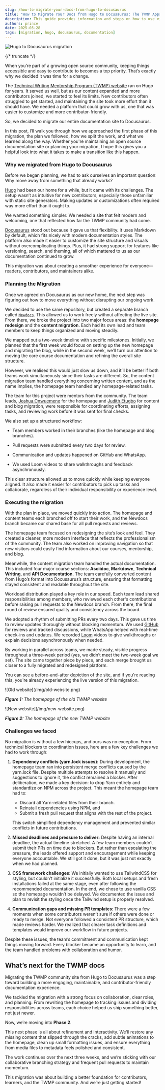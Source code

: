 ```yaml
---
slug: /how-to-migrate-your-docs-from-hugo-to-docusaurus
title: "How to Migrate Your Docs from Hugo to Docusaurus: The TWMP Approach"
description: This guide provides information and steps on how to use visual studio code for beginners, its features and navigating through it
authors: prince
date: 2025-05-28
tags: [migration, hugo, docusaurus, documentation]
---
```


![Hugo to Docusaurus migration](/img/hugo-to-docusaurus.png)

{/* truncate */}

When you're part of a growing open source community, keeping things accessible and easy to contribute to becomes a top priority. That’s exactly why we decided it was time for a change.

The [Technical Writing Mentorship Program (TWMP) website](https://technicalwritingmp.com/) ran on Hugo for years. It served us well, but as our content expanded and more contributors joined, we started to feel its limits. New contributors often struggled to get started, and maintaining the site took more effort than it should have. We needed a platform that could grow with us, one that was easier to customize and more contributor-friendly.

So, we decided to migrate our entire documentation site to Docusaurus.

In this post, I’ll walk you through how we approached the first phase of this migration, the plan we followed, how we split the work, and what we learned along the way. Whether you're maintaining an open source documentation site or planning your migration, I hope this gives you a helpful look into what it takes to make a transition like this happen.

### Why we migrated from Hugo to Docusaurus

Before we began planning, we had to ask ourselves an important question: Why move away from something that already works?

[Hugo](https://gohugo.io/) had been our home for a while, but it came with its challenges. The setup wasn’t as intuitive for new contributors, especially those unfamiliar with static site generators. Making updates or customizations often required way more effort than it ought to.

We wanted something simpler. We needed a site that felt modern and welcoming, one that reflected how far the TWMP community had come.

[Docusaurus](https://docusaurus.io/) stood out because it gave us that flexibility. It uses Markdown by default, which fits nicely with modern documentation styles. The platform also made it easier to customize the site structure and visuals without overcomplicating things. Plus, it had strong support for features like versioning, search, and theming, all of which mattered to us as our documentation continued to grow.

This migration was about creating a smoother experience for everyone—readers, contributors, and maintainers alike.

### Planning the Migration

Once we agreed on Docusaurus as our new home, the next step was figuring out how to move everything without disrupting our ongoing work.

We decided to use the same repository, but created a separate branch called [`Newdocs`](https://github.com/Technical-writing-mentorship-program/Technicalwritingcourse/tree/Newdocs). This allowed us to work freely without affecting the live site. From there, we broke the project into two major focus areas: the **homepage redesign** and the **content migration**. Each had its own lead and team members to keep things organized and moving steadily.

We mapped out a two-week timeline with specific milestones. Initially, we planned that the first week would focus on setting up the new homepage and migrating the blog, while in the second week, we’ll turn our attention to moving the core course documentation and refining the overall site structure.

However, we realised this would just slow us down, and it’ll be better if both teams work simultaneously since their tasks are different. So, the content migration team handled everything concerning written content, and as the name implies, the homepage team handled any homepage-related tasks.

The team for this project were mentors from the community. The team leads, [Joshua Onwuemene](https://github.com/onwuemenejoshua) for the homepage and [Judith Etugbo](https://github.com/Nickyshe) for content and blog migration, were responsible for coordinating efforts, assigning tasks, and reviewing work before it was sent for final checks.

We also set up a structured workflow:

* Team members worked in their branches (like the homepage and blog branches).

* Pull requests were submitted every two days for review.

* Communication and updates happened on GitHub and WhatsApp.

* We used Loom videos to share walkthroughs and feedback asynchronously.

This clear structure allowed us to move quickly while keeping everyone aligned. It also made it easier for contributors to pick up tasks and collaborate, regardless of their individual responsibility or experience level.

### Executing the migration

With the plan in place, we moved quickly into action. The homepage and content teams each branched off to start their work, and the Newdocs branch became our shared base for all pull requests and reviews.

The homepage team focused on redesigning the site’s look and feel. They created a cleaner, more modern interface that reflects the professionalism of the community. The team also worked on improving navigation so that new visitors could easily find information about our courses, mentorship, and blog.

Meanwhile, the content migration team handled the actual documentation. This included four major course sections: **Asciidoc**, **Markdown**, **Technical Writing**, and **API** **Documentation**. The team carefully converted content from Hugo’s format into Docusaurus’s structure, ensuring that formatting stayed consistent and readable throughout the site.

Workload distribution played a key role in our speed. Each team lead shared responsibilities among members, who reviewed each other's contributions before raising pull requests to the Newdocs branch. From there, the final round of review ensured quality and consistency across the board.

We adopted a rhythm of submitting PRs every two days. This gave us time to review updates thoroughly without blocking momentum. We used [GitHub](https://github.com/Technical-writing-mentorship-program/Technicalwritingcourse) for reviews and tracked discussions, while WhatsApp helped with real-time check-ins and updates. We recorded [Loom](https://www.loom.com/share/8097d60aaee84d5089d6e126ef383a35?sid=bfce3405-7c89-4be9-9411-99cef4b22672) videos to give walkthroughs or explain decisions asynchronously when needed.

By working in parallel across teams, we made steady, visible progress throughout a three-week period (yes, we didn’t meet the two-week goal we set). The site came together piece by piece, and each merge brought us closer to a fully migrated and redesigned platform.

You can see a before-and-after depiction of the site, and if you're reading this, you're already experiencing the live version of this migration.

<div style={{ textAlign: 'center' }}>
  ![Old website](/img/old-website.png)
</div>

***Figure 1:*** *The homepage of the old TWMP website*

<div style={{ textAlign: 'center' }}>
  ![New website](/img/new-website.png)
</div>

***Figure 2:*** *The homepage of the new TWMP website*

### Challenges we faced

No migration is without a few hiccups, and ours was no exception. From technical blockers to coordination issues, here are a few key challenges we had to work through:

1. **Dependency conflicts (yarn.lock issues):** During development, the homepage team ran into persistent merge conflicts caused by the yarn.lock file. Despite multiple attempts to resolve it manually and suggestions to ignore it, the conflict remained a blocker. After deliberation, we made a key decision: to drop Yarn entirely and standardize on NPM across the project. This meant the homepage team had to:  
    * Discard all Yarn-related files from their branch.  
    * Reinstall dependencies using NPM, and  
    * Submit a fresh pull request that aligns with the rest of the project.  
  
    This switch simplified dependency management and prevented similar conflicts in future contributions.  
  
2. **Missed deadlines and pressure to deliver:** Despite having an internal deadline, the actual timeline stretched. A few team members couldn’t submit their PRs on time due to blockers. But rather than escalating the pressure, the leads offered support and encouragement while keeping everyone accountable. We still got it done, but it was just not exactly when we had planned.

3. **CSS framework challenges**: We initially wanted to use TailwindCSS for styling, but couldn’t initialize it successfully. Both local setups and fresh installations failed at the same stage, even after following the recommended documentation. In the end, we chose to use vanilla CSS so the homepage wouldn’t be delayed. We documented the issue and plan to revisit the styling once the Tailwind setup is properly resolved.

4. **Communication gaps and missing PR templates**: There were a few moments when some contributors weren’t sure if others were done or ready to merge. Not everyone followed a consistent PR structure, which made reviews harder. We realized that clearer task definitions and templates would improve our workflow in future projects.

Despite these issues, the team’s commitment and communication kept things moving forward. Every blocker became an opportunity to learn, and the team handled problems with collaboration and humor.

## What’s next for the TWMP docs

Migrating the TWMP community site from Hugo to Docusaurus was a step toward building a more engaging, maintainable, and contributor-friendly documentation experience.

We tackled the migration with a strong focus on collaboration, clear roles, and planning. From rewriting the homepage to tracking issues and dividing responsibilities across teams, each choice helped us ship something better, not just newer.

Now, we’re moving into **Phase 2**.

This next phase is all about refinement and interactivity. We’ll restore any missing content that slipped through the cracks, add subtle animations to the homepage, clean up small formatting issues, and ensure everything from media files to metadata feels polished and consistent.

The work continues over the next three weeks, and we’re sticking with our collaborative branching strategy and frequent pull requests to maintain momentum.

This migration was about building a better foundation for contributors, learners, and the TWMP community. And we’re just getting started\!